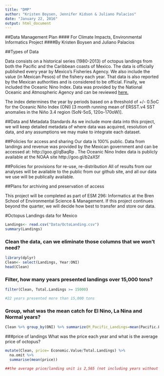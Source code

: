 ```yaml
---
title: "DMP"
author: "Kristen Boysen, Jennifer Kidson & Juliano Palacios"
date: "January 22, 2016"
output: html_document
---
```


##Data Management Plan 
#### For Climate Impacts, Environmental Informatics Project
####By Kristen Boysen and Juliano Palacios


##Types of Data

Data consists on a historical series (1980-2013) of octopus landings from both the Pacific and the Caribbean coasts of Mexico. The data is officially published every year by Mexico’s Fisheries Agency. We also include the value (in Mexican Pesos) of the fishery each year. That data is also reported by the Mexican authorities and is considered to be official. Finally, we included the Oceanic Nino Index. Data was provided by the National Oceanic and Atmospheric Agency and can be reviewed [here.](http://www.cpc.noaa.gov/products/analysis_monitoring/ensostuff/ensoyears.shtml)

The index determines the year by periods based on a threshold of +/- 0.5oC for the Oceanic Niño Index (ONI) [3 month running mean of ERSST.v4 SST anomalies in the Niño 3.4 region (5oN-5oS, 120o-170oW)]. 


##Data and Metadata Standards
As we include more data into this project, we will keep detailed metadata of where data was acquired, resolution of data, and any assumptions we may make to integrate each dataset. 


##Policies for access and sharing
Our data is 100% public. Data from landings and revenue was provided by the Mexican government and can be accessed at: http://goo.gl/qBaqRp .  The Oceanic Nino Index data is publicly available at the NOAA site http://goo.gl/b2aXSf


##Policies for provisions for re-use, re-distribution
All of results from our analyses will be available to the public from our github site, and all our data we use will be publically available. 


##Plans for archiving and preservation of access

This project will be completed as part of ESM 296: Informatics at the Bren School of Environmental Science & Management. If this project continues beyond the quarter, we will decide how best to transfer and store our data.

#Octopus Landings data for Mexico

```r
Landings<- read.csv("Data/OctoLanding.csv")
summary(Landings)
```

### Clean the data, can we eliminate those columns that we won't need?

```r
library(dplyr)
Clean<- select(Landings, Year:ONI) 
head(Clean)

```

### Filter, how many years presented landings over 15,000 tons?

```r
filter(Clean, Total.Landings >= 15000)

#22 years presented more than 15,000 tons
```

### Group, what was the mean catch for El Nino, La Nina and Normal years?
```r
Clean %>% group_by(ONI) %>% summarize(M_Pacific_Landings=mean(Pacific.Landings),sd=sd(Pacific.Landings)) 
```

###price of landings
What was the price each year and what is the average price of octopus? 
```r
mutate(Clean, price= Economic.Value/Total.Landings) %>% 
  na.omit %>% 
  summarise(mean(price))

##the average price/landing unit is 2,565 (not including years without economic value of the fishery). 
```

